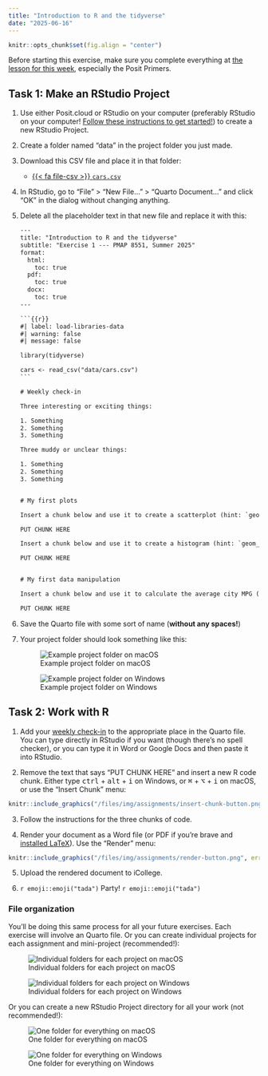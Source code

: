 ```yaml
---
title: "Introduction to R and the tidyverse"
date: "2025-06-16"
---
```


```r
knitr::opts_chunk$set(fig.align = "center")
```

::: {.callout-important}

Before starting this exercise, make sure you complete everything at [the lesson for this week](/lesson/01-lesson.qmd), especially the Posit Primers.
:::


## Task 1: Make an RStudio Project

1. Use either Posit.cloud or RStudio on your computer (preferably RStudio on your computer! [Follow these instructions to get started!](/resource/install.qmd)) to create a new RStudio Project.

2. Create a folder named "data" in the project folder you just made.

3. Download this CSV file and place it in that folder:

   - [{{< fa file-csv >}} `cars.csv`](/files/data/package_data/cars.csv)

4. In RStudio, go to "File" > "New File…" > "Quarto Document…" and click "OK" in the dialog without changing anything.

5. Delete all the placeholder text in that new file and replace it with this:

   ````default
   ---
   title: "Introduction to R and the tidyverse"
   subtitle: "Exercise 1 --- PMAP 8551, Summer 2025"
   format: 
     html:
       toc: true
     pdf:
       toc: true
     docx:
       toc: true
   ---
   
   ```{{r}}
   #| label: load-libraries-data
   #| warning: false
   #| message: false

   library(tidyverse)
   
   cars <- read_csv("data/cars.csv")
   ```
   
   # Weekly check-in
   
   Three interesting or exciting things:

   1. Something
   2. Something
   3. Something

   Three muddy or unclear things:

   1. Something
   2. Something
   3. Something
   
   
   # My first plots

   Insert a chunk below and use it to create a scatterplot (hint: `geom_point()`) with diplacement (`displ`) on the x-axis, city MPG (`cty`) on the y-axis, and with the points colored by drive (`drv`).

   PUT CHUNK HERE

   Insert a chunk below and use it to create a histogram (hint: `geom_histogram()`) with highway MPG (`hwy`) on the x-axis. Do not include anything on the y-axis (`geom_histogram()` will do that automatically for you). Choose an appropriate bin width. If you're brave, facet by drive (`drv`).

   PUT CHUNK HERE


   # My first data manipulation

   Insert a chunk below and use it to calculate the average city MPG (`cty`) by class of car (`class`). This won't be a plot---it'll be a table. Hint: use a combination of `group_by()` and `summarize()`.

   PUT CHUNK HERE
   ````

6. Save the Quarto file with some sort of name (**without any spaces!**)

7. Your project folder should look something like this:

   ::: {layout="[40,-1,55]"}
   ![Example project folder on macOS](/files/img/assignments/project-structure-macos.png)

   ![Example project folder on Windows](/files/img/assignments/project-structure-windows.png)

   :::

## Task 2: Work with R

1. Add your [weekly check-in](/assignment/weekly-check-in.qmd) to the appropriate place in the Quarto file. You can type directly in RStudio if you want (though there's no spell checker), or you can type it in Word or Google Docs and then paste it into RStudio.

2. Remove the text that says "PUT CHUNK HERE" and insert a new R code chunk. Either type <kbd>ctrl</kbd> + <kbd>alt</kbd> + <kbd>i</kbd> on Windows, or <kbd>⌘</kbd> + <kbd>⌥</kbd> + <kbd>i</kbd> on macOS, or use the "Insert Chunk" menu:

```r
knitr::include_graphics("/files/img/assignments/insert-chunk-button.png", error = FALSE)
```

3. Follow the instructions for the three chunks of code.

4. Render your document as a Word file (or PDF if you're brave and [installed LaTeX](/resource/install.qmd#install-tinytex)). Use the "Render" menu:

```r
knitr::include_graphics("/files/img/assignments/render-button.png", error = FALSE)
```

5. Upload the rendered document to iCollege.

6. `r emoji::emoji("tada")` Party! `r emoji::emoji("tada")`

:::: {.callout-tip}
### File organization

You'll be doing this same process for all your future exercises. Each exercise will involve an Quarto file. Or you can create individual projects for each assignment and mini-project (recommended!):

::: {layout="[39.5,-1,60]"}

![Individual folders for each project on macOS](/files/img/reference/rproj-multiple-folders-macos.png)

![Individual folders for each project on Windows](/files/img/reference/rproj-multiple-folders-windows.png)
:::

Or you can create a new RStudio Project directory for all your work (not recommended!):

::: {layout="[53,-1,39]"}

![One folder for everything on macOS](/files/img/reference/rproj-one-folder-macos.png)

![One folder for everything on Windows](/files/img/reference/rproj-one-folder-windows.png)
:::

::::
